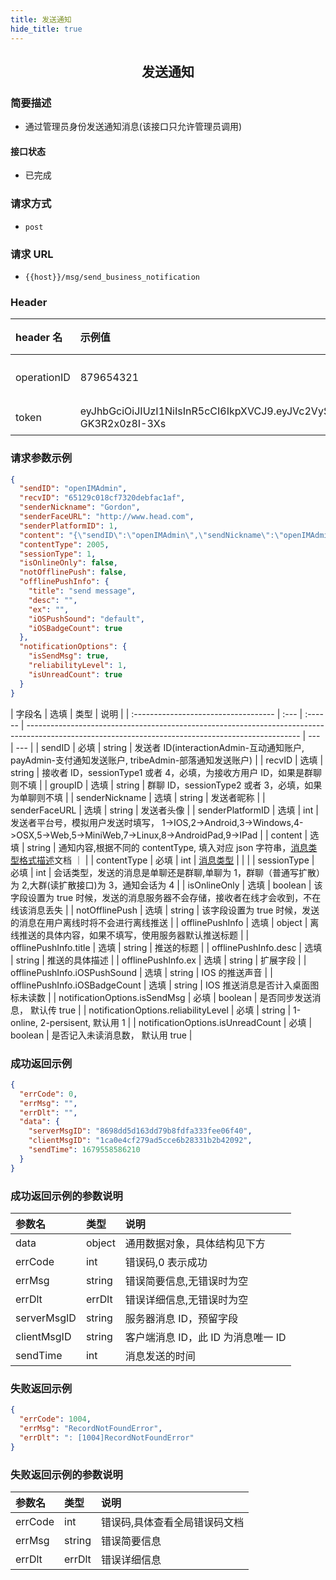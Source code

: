 ```yaml
---
title: 发送通知
hide_title: true
---
```


<center>

## 发送通知

</center>

### 简要描述

- 通过管理员身份发送通知消息(该接口只允许管理员调用)

#### 接口状态

- 已完成

### 请求方式

- `post`

### 请求 URL

- `{{host}}/msg/send_business_notification`

### Header

| header 名   | 示例值                                                                                                                                                                                                      | 选填 | 类型   | 说明                         |
| :---------- | :---------------------------------------------------------------------------------------------------------------------------------------------------------------------------------------------------------- | :--- | ------ | ---------------------------- |
| operationID | 879654321                                                                                                                                                                                                   | 必填 | string | operationID 用于全局链路追踪 |
| token       | eyJhbGciOiJIUzI1NiIsInR5cCI6IkpXVCJ9.eyJVc2VySUQiOiJvcGVuSU02NTQzMjEiLCJQbGF0Zm9ybUlEIjowLCJleHAiOjE2OTY0OTE4NTAsIm5iZiI6MTY4ODcxNTU1MCwiaWF0IjoxNjg4NzE1ODUwfQ.Mfhg3OiRtJY48rZbKWecNeydnHWW-GK3R2x0z8I-3Xs | 必填 | string | 管理员或者用户 token         |

### 请求参数示例

```json
{
  "sendID": "openIMAdmin",
  "recvID": "65129c018cf7320debfac1af",
  "senderNickname": "Gordon",
  "senderFaceURL": "http://www.head.com",
  "senderPlatformID": 1,
  "content": "{\"sendID\":\"openIMAdmin\",\"sendNickname\":\"openIMAdmin\",\"recvID\":\"65129c018cf7320debfac1af\",\"recvNickname\":\"65129c018cf7320debfac1af\",\"coinNum\":\"500\",\"coinType\":\"ETH\",\"content\":\"充值详情\",\"transactionStatus\":1,\"transactionType\":1,\"transactionHash\":\"0xabc\"}",
  "contentType": 2005,
  "sessionType": 1,
  "isOnlineOnly": false,
  "notOfflinePush": false,
  "offlinePushInfo": {
    "title": "send message",
    "desc": "",
    "ex": "",
    "iOSPushSound": "default",
    "iOSBadgeCount": true
  },
  "notificationOptions": {
    "isSendMsg": true,
    "reliabilityLevel": 1,
    "isUnreadCount": true
  }
}
```

| 字段名                               | 选填 | 类型    | 说明                                                                                                                                               |
| :----------------------------------- | :--- | :------ | -------------------------------------------------------------------------------------------------------------------------------------------------- | --- | --- |
| sendID                               | 必填 | string  | 发送者 ID(interactionAdmin-互动通知账户, payAdmin-支付通知发送账户, tribeAdmin-部落通知发送账户)                                                   |
| recvID                               | 选填 | string  | 接收者 ID，sessionType1 或者 4，必填，为接收方用户 ID，如果是群聊则不填                                                                            |
| groupID                              | 选填 | string  | 群聊 ID，sessionType2 或者 3，必填，如果为单聊则不填                                                                                               |
| senderNickname                       | 选填 | string  | 发送者昵称                                                                                                                                         |
| senderFaceURL                        | 选填 | string  | 发送者头像                                                                                                                                         |
| senderPlatformID                     | 选填 | int     | 发送者平台号，模拟用户发送时填写， 1-&gt;IOS,2-&gt;Android,3-&gt;Windows,4-&gt;OSX,5-&gt;Web,5-&gt;MiniWeb,7-&gt;Linux,8-&gt;AndroidPad,9-&gt;IPad |
| content                              | 选填 | string  | 通知内容,根据不同的 contentType, 填入对应 json 字符串，[消息类型格式描述](docs/restapi/notificationDescription.mdx)文档  ｜                         |
| contentType                          | 必填 | int     | [消息类型](docs/restapi/notificationDescription.mdx)                                                                                               |     |     |
| sessionType                          | 必填 | int     | 会话类型，发送的消息是单聊还是群聊,单聊为 1，群聊（普通写扩散）为 2,大群(读扩散接口)为 3，通知会话为 4                                             |
| isOnlineOnly                         | 选填 | boolean | 该字段设置为 true 时候，发送的消息服务器不会存储，接收者在线才会收到，不在线该消息丢失                                                             |
| notOfflinePush                       | 选填 | string  | 该字段设置为 true 时候，发送的消息在用户离线时将不会进行离线推送                                                                                   |
| offlinePushInfo                      | 选填 | object  | 离线推送的具体内容，如果不填写，使用服务器默认推送标题                                                                                             |
| offlinePushInfo.title                | 选填 | string  | 推送的标题                                                                                                                                         |
| offlinePushInfo.desc                 | 选填 | string  | 推送的具体描述                                                                                                                                     |
| offlinePushInfo.ex                   | 选填 | string  | 扩展字段                                                                                                                                           |
| offlinePushInfo.iOSPushSound         | 选填 | string  | IOS 的推送声音                                                                                                                                     |
| offlinePushInfo.iOSBadgeCount        | 选填 | string  | IOS 推送消息是否计入桌面图标未读数                                                                                                                 |
| notificationOptions.isSendMsg        | 必填 | boolean | 是否同步发送消息， 默认传 true                                                                                                                     |
| notificationOptions.reliabilityLevel | 必填 | string  | 1-online, 2-persisent, 默认用 1                                                                                                                    |
| notificationOptions.isUnreadCount    | 必填 | boolean | 是否记入未读消息数， 默认用 true                                                                                                                   |

### 成功返回示例

```json
{
  "errCode": 0,
  "errMsg": "",
  "errDlt": "",
  "data": {
    "serverMsgID": "8698dd5d163dd79b8fdfa333fee06f40",
    "clientMsgID": "1ca0e4cf279ad5cce6b28331b2b42092",
    "sendTime": 1679558586210
  }
}
```

### 成功返回示例的参数说明

| 参数名      | 类型   | 说明                               |
| :---------- | :----- | :--------------------------------- |
| data        | object | 通用数据对象，具体结构见下方       |
| errCode     | int    | 错误码,0 表示成功                  |
| errMsg      | string | 错误简要信息,无错误时为空          |
| errDlt      | errDlt | 错误详细信息,无错误时为空          |
| serverMsgID | string | 服务器消息 ID，预留字段            |
| clientMsgID | string | 客户端消息 ID，此 ID 为消息唯一 ID |
| sendTime    | int    | 消息发送的时间                     |

### 失败返回示例

```json
{
  "errCode": 1004,
  "errMsg": "RecordNotFoundError",
  "errDlt": ": [1004]RecordNotFoundError"
}
```

### 失败返回示例的参数说明

| 参数名  | 类型   | 说明                          |
| :------ | :----- | :---------------------------- |
| errCode | int    | 错误码,具体查看全局错误码文档 |
| errMsg  | string | 错误简要信息                  |
| errDlt  | errDlt | 错误详细信息                  |
